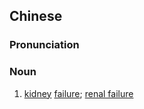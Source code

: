 {{also|肾衰竭}}
==Chinese==
{{zh-forms|s=肾衰竭|type=12}}

===Pronunciation===
{{zh-pron
|m=shènshuāijié
|cat=n
}}

===Noun===
{{zh-noun}}

# [[kidney]] [[failure]]; [[renal failure]]